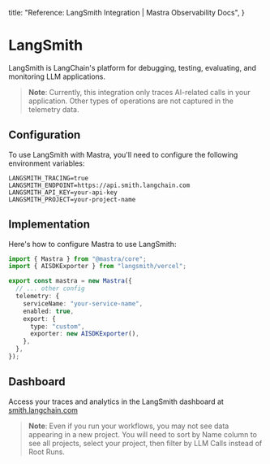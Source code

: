   title: "Reference: LangSmith Integration | Mastra Observability Docs",
}

# LangSmith

LangSmith is LangChain's platform for debugging, testing, evaluating, and monitoring LLM applications.

> **Note**: Currently, this integration only traces AI-related calls in your application. Other types of operations are not captured in the telemetry data.

## Configuration

To use LangSmith with Mastra, you'll need to configure the following environment variables:

```env
LANGSMITH_TRACING=true
LANGSMITH_ENDPOINT=https://api.smith.langchain.com
LANGSMITH_API_KEY=your-api-key
LANGSMITH_PROJECT=your-project-name
```

## Implementation

Here's how to configure Mastra to use LangSmith:

```typescript
import { Mastra } from "@mastra/core";
import { AISDKExporter } from "langsmith/vercel";

export const mastra = new Mastra({
  // ... other config
  telemetry: {
    serviceName: "your-service-name",
    enabled: true,
    export: {
      type: "custom",
      exporter: new AISDKExporter(),
    },
  },
});
```

## Dashboard

Access your traces and analytics in the LangSmith dashboard at [smith.langchain.com](https://smith.langchain.com)

> **Note**: Even if you run your workflows, you may not see data appearing in a new project. You will need to sort by Name column to see all projects, select your project, then filter by LLM Calls instead of Root Runs.